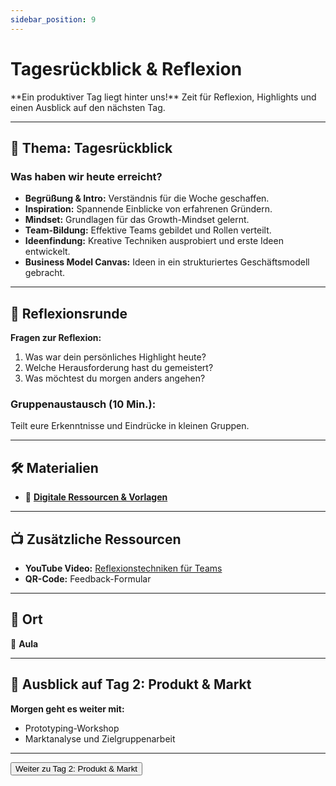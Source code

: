 ```yaml
---
sidebar_position: 9
---
```


# Tagesrückblick & Reflexion

<Admonition type="info" icon="🔄">
  **Ein produktiver Tag liegt hinter uns!** Zeit für Reflexion, Highlights und
  einen Ausblick auf den nächsten Tag.
</Admonition>

---

## 🎯 **Thema:** Tagesrückblick

### **Was haben wir heute erreicht?**

- **Begrüßung & Intro:** Verständnis für die Woche geschaffen.
- **Inspiration:** Spannende Einblicke von erfahrenen Gründern.
- **Mindset:** Grundlagen für das Growth-Mindset gelernt.
- **Team-Bildung:** Effektive Teams gebildet und Rollen verteilt.
- **Ideenfindung:** Kreative Techniken ausprobiert und erste Ideen entwickelt.
- **Business Model Canvas:** Ideen in ein strukturiertes Geschäftsmodell gebracht.

---

## 🧠 **Reflexionsrunde**

**Fragen zur Reflexion:**

1. Was war dein persönliches Highlight heute?
2. Welche Herausforderung hast du gemeistert?
3. Was möchtest du morgen anders angehen?

### **Gruppenaustausch (10 Min.):**

Teilt eure Erkenntnisse und Eindrücke in kleinen Gruppen.

---

## 🛠️ **Materialien**

- 📂
  **[Digitale Ressourcen & Vorlagen](https://drive.google.com/drive/folders/1GMZ5pg54OIcuKGARYLaR_-Cr4w9XJ9iA?usp=drive_link)**

---

## 📺 **Zusätzliche Ressourcen**

- **YouTube Video:** [Reflexionstechniken für Teams](https://www.youtube.com/watch?v=example)
- **QR-Code:** Feedback-Formular

---

## 📍 **Ort**

📍 **Aula**

---

## 🚀 **Ausblick auf Tag 2: Produkt & Markt**

**Morgen geht es weiter mit:**

- Prototyping-Workshop
- Marktanalyse und Zielgruppenarbeit

---

<Button destination="/roadmap/docs/startup-basics/yfn-school/day2/overview">
  Weiter zu Tag 2: Produkt & Markt
</Button>
